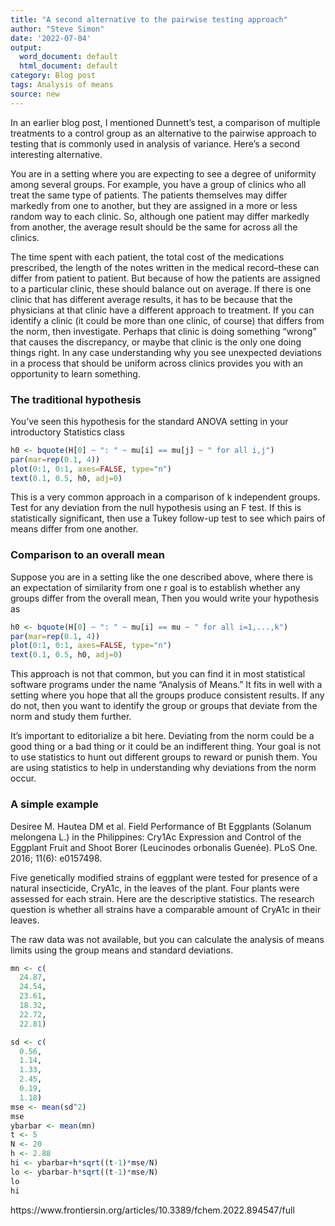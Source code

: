 ```yaml
---
title: "A second alternative to the pairwise testing approach"
author: "Steve Simon"
date: '2022-07-04'
output:
  word_document: default
  html_document: default
category: Blog post
tags: Analysis of means
source: new
---
```


In an earlier blog post, I mentioned Dunnett's test, a comparison of multiple treatments to a control group as an alternative to the pairwise approach to testing that is commonly used in analysis of variance. Here's a second interesting alternative.

You are in a setting where you are expecting to see a degree of uniformity among several groups. For example, you have a group of clinics who all treat the same type of patients. The patients themselves may differ markedly from one to another, but they are assigned in a more or less random way to each clinic. So, although one patient may differ markedly from another, the average result should be the same for across all the clinics. 

The time spent with each patient, the total cost of the medications prescribed, the length of the notes written in the medical record--these can differ from patient to patient. But because of how the patients are assigned to a particular clinic, these should balance out on average. If there is one clinic that has different average results, it has to be because that the physicians at that clinic have a different approach to treatment. If you can identify a clinic (it could be more than one clinic, of course) that differs from the norm, then investigate. Perhaps that clinic is doing something "wrong" that causes the discrepancy, or maybe that clinic is the only one doing things right. In any case understanding why you see unexpected deviations in a process that should be uniform across clinics provides you with an opportunity to learn something.

### The traditional hypothesis

You've seen this hypothesis for the standard ANOVA setting in your introductory Statistics class

```r
h0 <- bquote(H[0] ~ ": " ~ mu[i] == mu[j] ~ " for all i,j")
par(mar=rep(0.1, 4))
plot(0:1, 0:1, axes=FALSE, type="n")
text(0.1, 0.5, h0, adj=0)
```

This is a very common approach in a comparison of k independent groups. Test for any deviation from the null hypothesis using an F test. If this is statistically significant, then use a Tukey follow-up test to see which pairs of means differ from one another.

### Comparison to an overall mean

Suppose you are in a setting like the one described above, where there is an expectation of similarity from one r goal is to establish whether any groups differ from the overall mean, Then you would write your hypothesis as 

```r
h0 <- bquote(H[0] ~ ": " ~ mu[i] == mu ~ " for all i=1,...,k")
par(mar=rep(0.1, 4))
plot(0:1, 0:1, axes=FALSE, type="n")
text(0.1, 0.5, h0, adj=0)
```

This approach is not that common, but you can find it in most statistical software programs under the name "Analysis of Means." It fits in well with a setting where you hope that all the groups produce consistent results. If any do not, then you want to identify the group or groups that deviate from the norm and study them further.

It's important to editorialize a bit here. Deviating from the norm could be a good thing or a bad thing or it could be an indifferent thing. Your goal is not to use statistics to hunt out different groups to reward or punish them. You are using statistics to help in understanding why deviations from the norm occur.

### A simple example


Desiree M. Hautea DM et al. Field Performance of Bt Eggplants (Solanum melongena L.) in the Philippines: Cry1Ac Expression and Control of the Eggplant Fruit and Shoot Borer (Leucinodes orbonalis Guenée). PLoS One. 2016; 11(6): e0157498.


Five genetically modified strains of eggplant were tested for presence of a natural insecticide, CryA1c, in the leaves of the plant. Four plants were assessed for each strain. Here are the descriptive statistics. The research question is whether all strains have a comparable amount of CryA1c in their leaves.

The raw data was not available, but you can calculate the analysis of means limits using the group means and standard deviations.



```r
mn <- c(
  24.87,
  24.54,
  23.61,
  18.32,
  22.72,
  22.81)

sd <- c(
  0.56,
  1.14,
  1.33,
  2.45,
  0.19,
  1.18)
mse <- mean(sd^2)
mse
ybarbar <- mean(mn)
t <- 5
N <- 20
h <- 2.88
hi <- ybarbar+h*sqrt((t-1)*mse/N)
lo <- ybarbar-h*sqrt((t-1)*mse/N)
lo
hi
```  
  



https://www.frontiersin.org/articles/10.3389/fchem.2022.894547/full